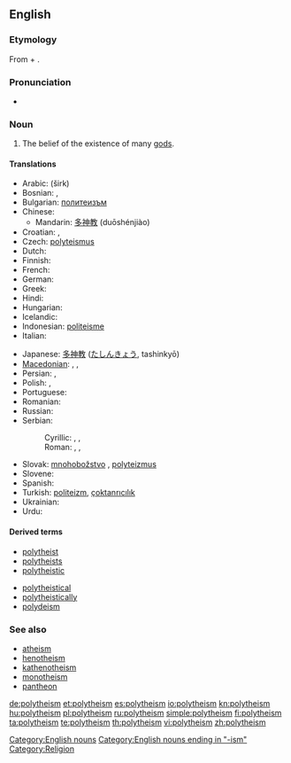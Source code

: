 {{wikipedia|Polytheism}}
{{wikiquote}}
==English==

===Etymology===
From {{etyl|grc}} {{term|πολύς|tr=polús||many|sc=polytonic}} + {{term|θεός|tr=theós||god|sc=polytonic}}.

===Pronunciation===
* {{IPA|/pɒliˈθiˈĭzˈəm}}

===Noun===
{{en-noun}}

# The belief of the existence of many [[god]]s.

====Translations====
{{trans-top|belief of existence of many gods}}
* Arabic: {{Arab|[[شرك|شِرْك]]}} (širk)
* Bosnian: {{t-|bs|politeizam|m}}, {{t|bs|mnogoboštvo|n}}
* Bulgarian: [[политеизъм]] {{m}}
* Chinese:
** Mandarin: [[多神教]] (duōshénjiào)
* Croatian: {{t-|hr|politeizam|m}}, {{t|hr|mnogoboštvo|n}}
* Czech: [[polyteismus]] {{m}}
* Dutch: {{t-|nl|polytheïsme|n}}
* Finnish: {{t-|fi|polyteismi}}
* French: {{t+|fr|polythéisme|m}}
* German: {{t+|de|Polytheismus|m}}
* Greek: {{t+|el|πολυθεϊσμός|m}}
* Hindi: {{t+|hi|बहुदेववाद|xs=Hindi}}
* Hungarian: {{t-|hu|politeizmus}}
* Icelandic: {{t-|is|fjölgyðistrú|f}}
* Indonesian: [[politeisme]]
* Italian: {{t+|it|politeismo}}
{{trans-mid}}
* Japanese: [[多神教]] ([[たしんきょう]], tashinkyō)
* [[Macedonian]]: {{t|mk|многубоштво|n|tr=mnogubóštvo }}, {{t|mk|незнабоштво|n|tr=neznabóštvo}}, {{t-|mk|политеизам|m|tr=politeízam}}
* Persian: {{fa-Arab|[[چندخدایی]]}}, {{fa-Arab|[[شرک]]}}
* Polish: {{t+|pl|politeizm|m}},  {{t|pl|wielobóstwo|n}}
* Portuguese: {{t+|pt|politeísmo|m}}
* Romanian: {{t-|ro|politeism|n}}
* Russian: {{t+|ru|политеизм|m|tr=politeízm}}
* Serbian:
*: Cyrillic: {{t-|sr|политеизам|m|sc=Cyrl}}, {{t|sr|многобоштво|n|sc=Cyrl}}, {{t|sr|незнабoштво|n|sc=Cyrl}}
*: Roman: {{t-|sr|politeizam|m}}, {{t|sr|mnogoboštvo|n}}, {{t-|sr|neznaboštvo|n}}
* Slovak: [[mnohobožstvo]] {{n}}, [[polyteizmus]] {{m}}
* Slovene: {{t+|sl|politeizem|m}}
* Spanish: {{t+|es|politeísmo|m}}
* Turkish: [[politeizm]], [[çoktanrıcılık]]
* Ukrainian: {{t|uk|політеїзм|m|tr=politeïzm|xs=Ukrainian}}
* Urdu: {{t|ur|شرک|tr=širk|xs=Urdu}}
{{trans-bottom}}

====Derived terms====
{{top2}}
* [[polytheist]]
* [[polytheists]]
* [[polytheistic]]
{{mid2}}
* [[polytheistical]]
* [[polytheistically]]
* [[polydeism]]
{{bottom}}

===See also===
* [[atheism]]
* [[henotheism]]
* [[kathenotheism]]
* [[monotheism]]
* [[pantheon]]

[[Category:English nouns]]
[[Category:English nouns ending in "-ism"]]
[[Category:Religion]]

[[de:polytheism]]
[[et:polytheism]]
[[es:polytheism]]
[[io:polytheism]]
[[kn:polytheism]]
[[hu:polytheism]]
[[pl:polytheism]]
[[ru:polytheism]]
[[simple:polytheism]]
[[fi:polytheism]]
[[ta:polytheism]]
[[te:polytheism]]
[[th:polytheism]]
[[vi:polytheism]]
[[zh:polytheism]]